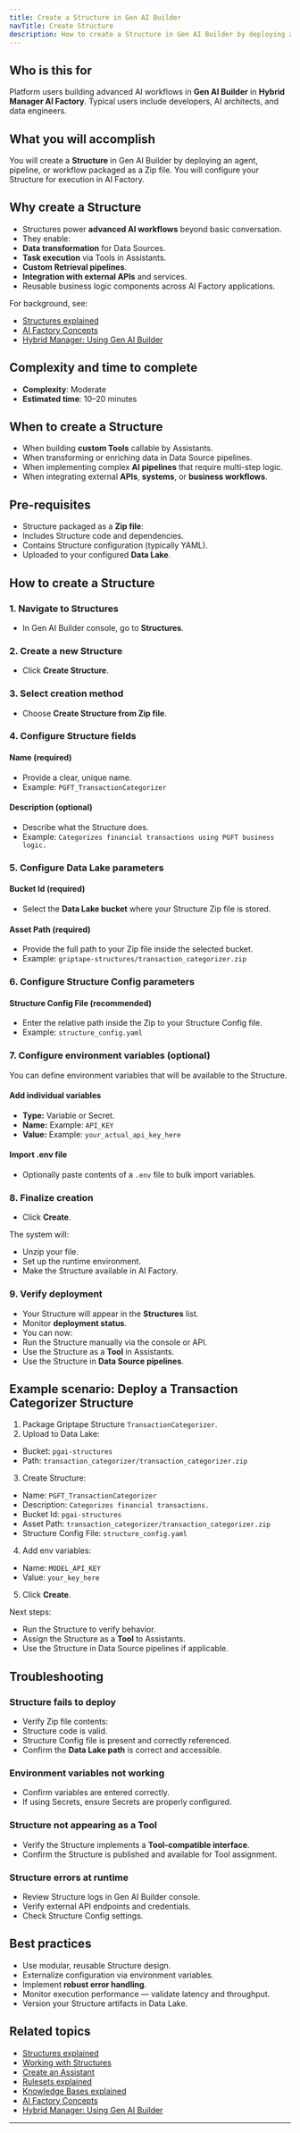 ```yaml
---
title: Create a Structure in Gen AI Builder
navTitle: Create Structure
description: How to create a Structure in Gen AI Builder by deploying an agent, pipeline, or workflow from a Zip file.
---
```


## Who is this for

Platform users building advanced AI workflows in **Gen AI Builder** in **Hybrid Manager AI Factory**.
Typical users include developers, AI architects, and data engineers.

## What you will accomplish

You will create a **Structure** in Gen AI Builder by deploying an agent, pipeline, or workflow packaged as a Zip file.
You will configure your Structure for execution in AI Factory.

## Why create a Structure

-   Structures power **advanced AI workflows** beyond basic conversation.
-   They enable:
-   **Data transformation** for Data Sources.
-   **Task execution** via Tools in Assistants.
-   **Custom Retrieval pipelines**.
-   **Integration with external APIs** and services.
-   Reusable business logic components across AI Factory applications.

For background, see:

-   [Structures explained](/edb-postgres-ai/1.2/ai-factory/learn/explained/structures-explained/)
-   [AI Factory Concepts](/edb-postgres-ai/1.2/ai-factory/learn/explained/ai-factory-concepts/)
-   [Hybrid Manager: Using Gen AI Builder](/edb-postgres-ai/1.2/hybrid-manager/ai-factory/gen-ai/builder/)

## Complexity and time to complete

-   **Complexity**: Moderate
-   **Estimated time**: 10–20 minutes

## When to create a Structure

-   When building **custom Tools** callable by Assistants.
-   When transforming or enriching data in Data Source pipelines.
-   When implementing complex **AI pipelines** that require multi-step logic.
-   When integrating external **APIs**, **systems**, or **business workflows**.

## Pre-requisites

-   Structure packaged as a **Zip file**:
-   Includes Structure code and dependencies.
-   Contains Structure configuration (typically YAML).
-   Uploaded to your configured **Data Lake**.

## How to create a Structure

### 1. Navigate to Structures

-   In Gen AI Builder console, go to **Structures**.

### 2. Create a new Structure

-   Click **Create Structure**.

### 3. Select creation method

-   Choose **Create Structure from Zip file**.

### 4. Configure Structure fields

#### Name (required)

-   Provide a clear, unique name.
-   Example: `PGFT_TransactionCategorizer`

#### Description (optional)

-   Describe what the Structure does.
-   Example: `Categorizes financial transactions using PGFT business logic.`

### 5. Configure Data Lake parameters

#### Bucket Id (required)

-   Select the **Data Lake bucket** where your Structure Zip file is stored.

#### Asset Path (required)

-   Provide the full path to your Zip file inside the selected bucket.
-   Example: `griptape-structures/transaction_categorizer.zip`

### 6. Configure Structure Config parameters

#### Structure Config File (recommended)

-   Enter the relative path inside the Zip to your Structure Config file.
-   Example: `structure_config.yaml`

### 7. Configure environment variables (optional)

You can define environment variables that will be available to the Structure.

#### Add individual variables

-   **Type:** Variable or Secret.
-   **Name:** Example: `API_KEY`
-   **Value:** Example: `your_actual_api_key_here`

#### Import .env file

-   Optionally paste contents of a `.env` file to bulk import variables.

### 8. Finalize creation

-   Click **Create**.

The system will:

-   Unzip your file.
-   Set up the runtime environment.
-   Make the Structure available in AI Factory.

### 9. Verify deployment

-   Your Structure will appear in the **Structures** list.
-   Monitor **deployment status**.
-   You can now:
-   Run the Structure manually via the console or API.
-   Use the Structure as a **Tool** in Assistants.
-   Use the Structure in **Data Source pipelines**.

## Example scenario: Deploy a Transaction Categorizer Structure

1.  Package Griptape Structure `TransactionCategorizer`.
2.  Upload to Data Lake:

-   Bucket: `pgai-structures`
-   Path: `transaction_categorizer/transaction_categorizer.zip`

3.  Create Structure:

-   Name: `PGFT_TransactionCategorizer`
-   Description: `Categorizes financial transactions.`
-   Bucket Id: `pgai-structures`
-   Asset Path: `transaction_categorizer/transaction_categorizer.zip`
-   Structure Config File: `structure_config.yaml`

4.  Add env variables:

-   Name: `MODEL_API_KEY`
-   Value: `your_key_here`

5.  Click **Create**.

Next steps:

-   Run the Structure to verify behavior.
-   Assign the Structure as a **Tool** to Assistants.
-   Use the Structure in Data Source pipelines if applicable.

## Troubleshooting

### Structure fails to deploy

-   Verify Zip file contents:
-   Structure code is valid.
-   Structure Config file is present and correctly referenced.
-   Confirm the **Data Lake path** is correct and accessible.

### Environment variables not working

-   Confirm variables are entered correctly.
-   If using Secrets, ensure Secrets are properly configured.

### Structure not appearing as a Tool

-   Verify the Structure implements a **Tool-compatible interface**.
-   Confirm the Structure is published and available for Tool assignment.

### Structure errors at runtime

-   Review Structure logs in Gen AI Builder console.
-   Verify external API endpoints and credentials.
-   Check Structure Config settings.

## Best practices

-   Use modular, reusable Structure design.
-   Externalize configuration via environment variables.
-   Implement **robust error handling**.
-   Monitor execution performance — validate latency and throughput.
-   Version your Structure artifacts in Data Lake.

## Related topics

-   [Structures explained](/edb-postgres-ai/1.2/ai-factory/learn/explained/structures-explained/)
-   [Working with Structures](/edb-postgres-ai/1.2/ai-factory/learn/explained/structures-explained/)
-   [Create an Assistant](create-assistant/)
-   [Rulesets explained](/edb-postgres-ai/1.2/ai-factory/learn/explained/rulesets-explained/)
-   [Knowledge Bases explained](/edb-postgres-ai/1.2/ai-factory/learn/explained/knowledge-bases-explained/)
-   [AI Factory Concepts](/edb-postgres-ai/1.2/ai-factory/learn/explained/ai-factory-concepts/)
-   [Hybrid Manager: Using Gen AI Builder](/edb-postgres-ai/1.2/hybrid-manager/ai-factory/gen-ai/builder/)

* * *
